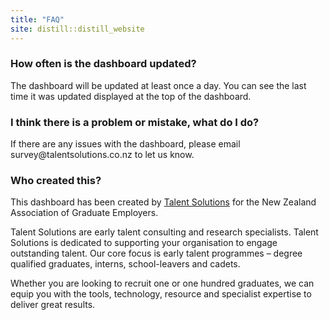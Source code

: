 ```yaml
---
title: "FAQ"
site: distill::distill_website
---
```


### How often is the dashboard updated?

The dashboard will be updated at least once a day. You can see the last time it was updated displayed at the top of the dashboard.

### I think there is a problem or mistake, what do I do?

If there are any issues with the dashboard, please email survey@talentsolutions.co.nz to let us know.

### Who created this?

This dashboard has been created by [Talent Solutions](https://talentsolutions.co.nz/) for the New Zealand Association of Graduate Employers.

Talent Solutions are early talent consulting and research specialists.
Talent Solutions is dedicated to supporting your organisation to engage outstanding talent.  Our core focus is early talent programmes – degree qualified graduates, interns, school-leavers and cadets.

Whether you are looking to recruit one or one hundred graduates, we can equip you with the tools, technology, resource and specialist expertise to deliver great results.